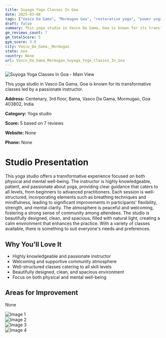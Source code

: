 ```yaml
---
title: Suyoga Yoga Classes In Goa
date: 2025-03-08
tags: ["Vasco Da Gama", "Mormugao Goa", "restorative yoga", "power yoga", "mindfulness", "community", "peaceful atmosphere", "Vasco Da Gama, Mormugao"]  
draft: false
summary: This yoga studio in Vasco Da Gama, Goa is known for its transformative classes led by a passionate instructor.
gm_reviews_count: 7
gm_totalScore: 5
gym_score: 3.0
city: Vasco_Da_Gama,_Mormugao
state: Goa
country: None
url: Vasco_Da_Gama_Mormugao_Suyoga_Yoga_Classes_In_Goa
---
```


<div className="aspect-[16/9] relative my-8">
  <img 
    src="https://lh5.googleusercontent.com/p/AF1QipM2xJMO01-Invx50Ma2HYyHKWN4GcbgJmJWe8Cj=w1920-h1080-k-no"
    alt="Suyoga Yoga Classes In Goa - Main View"
    className="object-cover absolute inset-0 w-full h-full rounded-lg"
  />
</div>

This yoga studio in Vasco Da Gama, Goa is known for its transformative classes led by a passionate instructor.

**Address:** Centenary, 3rd floor, Baina, Vasco Da Gama, Mormugao, Goa 403802, India

**Category:** Yoga studio

**Score:** 5 based on 7 reviews

**Website:** None

**Phone:** None

# Studio Presentation

This yoga studio offers a transformative experience focused on both physical and mental well-being. The instructor is highly knowledgeable, patient, and passionate about yoga, providing clear guidance that caters to all levels, from beginners to advanced practitioners. Each session is well-structured, incorporating elements such as breathing techniques and mindfulness, leading to significant improvements in participants' flexibility, strength, and mental clarity. The atmosphere is peaceful and welcoming, fostering a strong sense of community among attendees. The studio is beautifully designed, clean, and spacious, filled with natural light, creating a calm environment that enhances the practice. With a variety of classes available, there is something to suit everyone's needs and preferences.



## Why You'll Love It

- Highly knowledgeable and passionate instructor
- Welcoming and supportive community atmosphere
- Well-structured classes catering to all skill levels
- Beautifully designed, clean, and spacious environment
- Focus on both physical and mental well-being

## Areas for Improvement

None

<div className="grid grid-cols-1 xl:grid-cols-2 gap-4 my-8">
<div className="aspect-[4/3] relative"><img src="https://lh5.googleusercontent.com/p/AF1QipOIdtNz4Hn0QXWQLPxKVPv-oEifOsWs6Fpc0BZw=w1920-h1080-k-no" alt="Image 1" className="object-cover absolute inset-0 w-full h-full rounded-lg" /></div>
<div className="aspect-[4/3] relative"><img src="https://lh5.googleusercontent.com/p/AF1QipNUB1cFsVr3_TzaPlEPyCkFbJ07Zhs8I_NYe8ew=w1920-h1080-k-no" alt="Image 2" className="object-cover absolute inset-0 w-full h-full rounded-lg" /></div>
<div className="aspect-[4/3] relative"><img src="https://lh5.googleusercontent.com/p/AF1QipNFYdAY0XEcYWd2LHhLhTvTPzdWteCEL8qOHvwt=w1920-h1080-k-no" alt="Image 3" className="object-cover absolute inset-0 w-full h-full rounded-lg" /></div>
<div className="aspect-[4/3] relative"><img src="https://lh5.googleusercontent.com/p/AF1QipN-d9-1o8uotS7bmINCG-1iNhuQT7GaSN7fxhLF=w1920-h1080-k-no" alt="Image 4" className="object-cover absolute inset-0 w-full h-full rounded-lg" /></div>
</div>